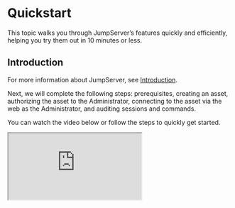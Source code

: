 # Quickstart

This topic walks you through JumpServer’s features quickly and efficiently, helping you try them out in 10 minutes or less.

## Introduction

For more information about JumpServer, see [Introduction](/docs).

Next, we will complete the following steps: prerequisites, creating an asset, authorizing the asset to the Administrator, connecting to the asset via the web as the Administrator, and auditing sessions and commands.

You can watch the video below or follow the steps to quickly get started.

<iframe
    className="aspect-video w-full"
    src="https://www.youtube.com/embed/UlGYRbKrpgY"
    allow="accelerometer; autoplay; clipboard-write; encrypted-media; gyroscope; picture-in-picture"
    allowFullScreen
/>

## Prerequisites

Before starting, please install JumpServer, and **log in as an Administrator**. For more information, see [Installation](/docs/installation).

## Creating an asset
<Steps>

<div>
<Nav name="console" />
</div>

<div>
Navigate to the **Console > Assets > Host** tab.
</div>

<div>
Click **Create** to open the platform selection page on the right.
</div>


<div>
Select the **Linux** platform and open the asset creation page.
</div>

<div>
In the **Name** field, type a name for the asset, such as "Demo Linux".
</div>

<div>
In the **IP/Host** field, type the IP address of the asset, such as "172.16.10.110".
</div>

<div>
In the **Linux** field, keep the "Linux" platform selected.
</div>

<div>
In the **Nodes** field, select the "/DEFAULT" node.
</div>

<div>
In the **Accounts** field, click the **Add** and follow the steps in the pop-up to complete the account creation. 
    <Steps stepLevel="2">
    <div>
    In the **Name** field, type a name for the account, such as "root".
    </div>

    <div>
    In the **Username** field, type the username for the account, such as "root".
    </div>

    <div>
    In the **Secret type** field, select "Password".
    </div>

    <div>
    In the **Password** field, type the password for the account.
    </div>

    <div>
    For other fields, keep the default values.
    </div>

    <div>
    click **Confirm**.
    </div>

    </Steps>
</div>

<div>
For other fields, keep the default values.
</div>

<div>
Click **Submit**.
</div>

</Steps>

## Authorizing asset for admin
<Steps>

<div>
<Nav name="console" />
</div>

<div>
Navigate to the **Console > Authorization** page.
</div>

<div>
Click <Icon name="plus" />**Create** to open the authorization creation form on the right-side page.
</div>

<div>
In the **Name** field, type a name for the authorization, such as "Authorize Demo Linux to Administrator".
</div>

<div>
In the **Users** field, select the "Administrator(admin)".
</div>

<div>
In the **Assets** field, select the "Demo Linux".
</div>

<div>
In the **Accounts** field, check only the box for "All existing accounts".
</div>

<div>
For other fields, keep the default values.
</div>

<div>
Click **Submit**.
</div>

</Steps>

## Connecting to asset via web
<Steps>

<div>
<Nav name="web-terminal" />
</div>

<div>
At this point, the Web Terminal page should be open in a new browser tab.

In the authorization tree on the left side, search for and click the "Demo Linux" asset.
</div>

<div>
An asset connection pop-up will appear, select connection parameters and establish the connection.

    <Steps stepLevel="2">
    <div>
    Select the "SSH" tab, under the "Connect - Demo Linux".
    </div>

    <div>
    In the **Select account** section, Select "root".
    </div>

    <div>
    In the **Connect method** section, Select "Web > Web CLI".
    </div>

    <div>
    Click **CONNECT**.
    </div>
    </Steps>

</div>

<div>
By this time, you should have successfully connected to the asset.
</div>

<div>
Next, you can try executing commands such as `ls -al`, `whoami` or `pwd`, etc.
</div>

<div>
Finally, run `exit` to end the current session.
</div>

</Steps>


## Auditing connected sessions
<Steps>

<div>
<Nav name="audits" />
</div>

<div>
Navigate to the **Audits > Asset sessions > Historical sessions** tab.
</div>

<div>
You can view the history of asset connection sessions. 
</div>

<div>
In the **Actions** column, click "Playback" to watch the recording online or "Download" to save it.
</div>

</Steps>


## Auditing executed commands
<Steps>

<div>
<Nav name="audits" />
</div>

<div>
Navigate to the **Audits > Session commands** page.
</div>

<div>
You can view all executed commands.
</div>

<div>
Click <Icon name="chevron-down"/> at the end of the row to view the command result.
</div>

</Steps>

## Next steps
Now that you've completed the quickstart guide, it’s time to explore more advanced features of JumpServer!